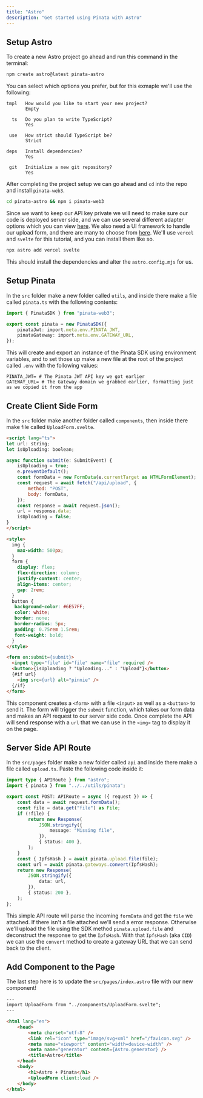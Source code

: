 ```yaml
---
title: "Astro"
description: "Get started using Pinata with Astro"
---
```


## Setup Astro

To create a new Astro project go ahead and run this command in the terminal:

```bash
npm create astro@latest pinata-astro
```

You can select which options you prefer, but for this exmaple we'll use the following:

```
tmpl   How would you like to start your new project?
       Empty

  ts   Do you plan to write TypeScript?
       Yes

 use   How strict should TypeScript be?
       Strict

deps   Install dependencies?
       Yes

 git   Initialize a new git repository?
       Yes
```

After completing the project setup we can go ahead and `cd` into the repo and install `pinata-web3`.

```bash
cd pinata-astro && npm i pinata-web3
```

Since we want to keep our API key private we will need to make sure our code is deployed server side, and we can use several different adapter options which you can view [here](https://docs.astro.build/en/guides/server-side-rendering/). We also need a UI framework to handle our upload form, and there are many to choose from [here](https://docs.astro.build/en/guides/framework-components/). We'll use `vercel` and `svelte` for this tutorial, and you can install them like so.

```bash
npx astro add vercel svelte
```

This should install the dependencies and alter the `astro.config.mjs` for us.

## Setup Pinata

In the `src` folder make a new folder called `utils`, and inside there make a file called `pinata.ts` with the following contents:

```typescript src/utils/pinata.ts
import { PinataSDK } from "pinata-web3";

export const pinata = new PinataSDK({
	pinataJwt: import.meta.env.PINATA_JWT,
	pinataGateway: import.meta.env.GATEWAY_URL,
});
```

This will create and export an instance of the Pinata SDK using environment variables, and to set those up make a new file at the root of the project called `.env` with the following values:

```
PINATA_JWT= # The Pinata JWT API key we got earlier
GATEWAY_URL= # The Gateway domain we grabbed earlier, formatting just as we copied it from the app
```

## Create Client Side Form

In the `src` folder make another folder called `components`, then inside there make file called `UploadForm.svelte`.

```html src/components/UploadForm.svelte
<script lang="ts">
let url: string;
let isUploading: boolean;

async function submit(e: SubmitEvent) {
	isUploading = true;
	e.preventDefault();
	const formData = new FormData(e.currentTarget as HTMLFormElement);
	const request = await fetch("/api/upload", {
		method: "POST",
		body: formData,
	});
	const response = await request.json();
	url = response.data;
	isUploading = false;
}
</script>

<style>
  img {
    max-width: 500px;
  }
  form {
    display: flex;
    flex-direction: column;
    justify-content: center;
    align-items: center;
    gap: 2rem;
  }
  button {
   background-color: #6E57FF;
   color: white;
   border: none;
   border-radius: 5px;
   padding: 0.75rem 1.5rem;
   font-weight: bold;
  }
</style>

<form on:submit={submit}>
  <input type="file" id="file" name="file" required />
  <button>{isUploading ? "Uploading..." : "Upload"}</button>
  {#if url}
    <img src={url} alt="pinnie" />
  {/if}
</form>
```

This component creates a `<form>` with a file `<input>` as well as a `<button>` to send it. The form will trigger the `submit` function, which takes our form data and makes an API request to our server side code. Once complete the API will send response with a `url` that we can use in the `<img>` tag to display it on the page.

## Server Side API Route

In the `src/pages` folder make a new folder called `api` and inside there make a file called `upload.ts`. Paste the following code inside it:

```typescript
import type { APIRoute } from "astro";
import { pinata } from "../../utils/pinata";

export const POST: APIRoute = async ({ request }) => {
	const data = await request.formData();
	const file = data.get("file") as File;
	if (!file) {
		return new Response(
			JSON.stringify({
				message: "Missing file",
			}),
			{ status: 400 },
		);
	}
	const { IpfsHash } = await pinata.upload.file(file);
	const url = await pinata.gateways.convert(IpfsHash);
	return new Response(
		JSON.stringify({
			data: url,
		}),
		{ status: 200 },
	);
};
```

This simple API route will parse the incoming `formData` and get the `file` we attached. If there isn't a file attached we'll send a error response. Otherwise we'll upload the file using the SDK method `pinata.upload.file` and deconstruct the response to get the `IpfsHash`. With that `IpfsHash` (aka `CID`) we can use the `convert` method to create a gateway URL that we can send back to the client.

## Add Component to the Page

The last step here is to update the `src/pages/index.astro` file with our new component!

```html src/pages/index.astro
---
import UploadForm from "../components/UploadForm.svelte";
---

<html lang="en">
	<head>
		<meta charset="utf-8" />
		<link rel="icon" type="image/svg+xml" href="/favicon.svg" />
		<meta name="viewport" content="width=device-width" />
		<meta name="generator" content={Astro.generator} />
		<title>Astro</title>
	</head>
	<body>
		<h1>Astro + Pinata</h1>
		<UploadForm client:load />
	</body>
</html>
```
